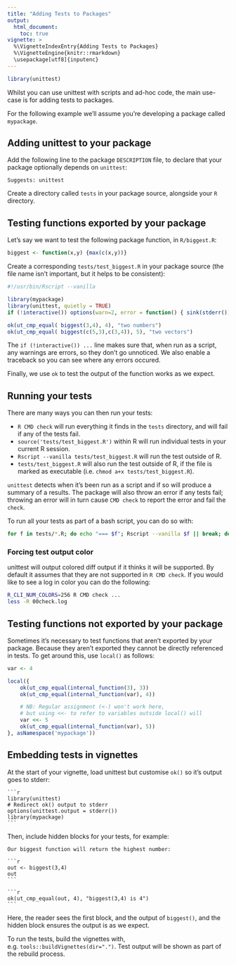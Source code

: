 ```yaml
---
title: "Adding Tests to Packages"
output:
  html_document:
    toc: true
vignette: >
  %\VignetteIndexEntry{Adding Tests to Packages}
  %\VignetteEngine{knitr::rmarkdown}
  \usepackage[utf8]{inputenc}
---
```


```r
library(unittest)
```

Whilst you can use unittest with scripts and ad-hoc code, the main use-case is for adding tests to packages.

For the following example we'll assume you're developing a package called ``mypackage``.

## Adding unittest to your package

Add the following line to the package ``DESCRIPTION`` file, to declare that your package optionally depends on ``unittest``:

```
Suggests: unittest
```

Create a directory called ``tests`` in your package source, alongside your ``R`` directory.

## Testing functions exported by your package

Let's say we want to test the following package function, in ``R/biggest.R``:

```r
biggest <- function(x,y) {max(c(x,y))}
```

Create a corresponding ``tests/test_biggest.R`` in your package source (the file name isn't important, but it helps to be consistent):

```r
#!/usr/bin/Rscript --vanilla

library(mypackage)
library(unittest, quietly = TRUE)
if (!interactive()) options(warn=2, error = function() { sink(stderr()) ; traceback(3) ; q(status = 1) })

ok(ut_cmp_equal( biggest(3,4), 4), "two numbers")
ok(ut_cmp_equal( biggest(c(5,3),c(3,4)), 5), "two vectors")
```

The ``if (!interactive()) ...`` line makes sure that, when run as a script, any warnings are errors, so they don't go unnoticed.
We also enable a traceback so you can see where any errors occured.

Finally, we use ``ok`` to test the output of the function works as we expect.

## Running your tests

There are many ways you can then run your tests:

* ``R CMD check`` will run everything it finds in the ``tests`` directory, and will fail if any of the tests fail.
* ``source('tests/test_biggest.R')`` within R will run individual tests in your current R session.
* ``Rscript --vanilla tests/test_biggest.R`` will run the test outside of R.
* ``tests/test_biggest.R`` will also run the test outside of R, if the file is marked as executable (i.e. ``chmod a+x tests/test_biggest.R``).

``unittest`` detects when it's been run as a script and if so will produce a summary of a results.
The package will also throw an error if any tests fail;
throwing an error will in turn cause ``CMD check`` to report the error and fail the ``check``.

To run all your tests as part of a bash script, you can do so with:

```bash
for f in tests/*.R; do echo "=== $f"; Rscript --vanilla $f || break; done
```

### Forcing test output color

unittest will output colored diff output if it thinks it will be supported.
By default it assumes that they are not supported in ``R CMD check``.
If you would like to see a log in color you can do the following:

```bash
R_CLI_NUM_COLORS=256 R CMD check ...
less -R 00check.log
```

## Testing functions not exported by your package

Sometimes it's necessary to test functions that aren't exported by your package.
Because they aren't exported they cannot be directly referenced in tests.
To get around this, use ``local()`` as follows:

```r
var <- 4

local({
    ok(ut_cmp_equal(internal_function(3), 3))
    ok(ut_cmp_equal(internal_function(var), 4))

    # NB: Regular assignment (<-) won't work here,
    # but using <<- to refer to variables outside local() will
    var <<- 5
    ok(ut_cmp_equal(internal_function(var), 5))
}, asNamespace('mypackage'))
```

## Embedding tests in vignettes

At the start of your vignette, load unittest but customise ``ok()`` so it's output goes to stderr:

````verbatim
```r
library(unittest)
# Redirect ok() output to stderr
options(unittest.output = stderr())
library(mypackage)
```
````

Then, include hidden blocks for your tests, for example:

````verbatim
Our biggest function will return the highest number:

```r
out <- biggest(3,4)
out
```

```r
ok(ut_cmp_equal(out, 4), "biggest(3,4) is 4")
```
````

Here, the reader sees the first block, and the output of ``biggest()``, and the hidden block ensures the output is as we expect.

To run the tests, build the vignettes with, e.g. ``tools::buildVignettes(dir=".")``.
Test output will be shown as part of the rebuild process.
